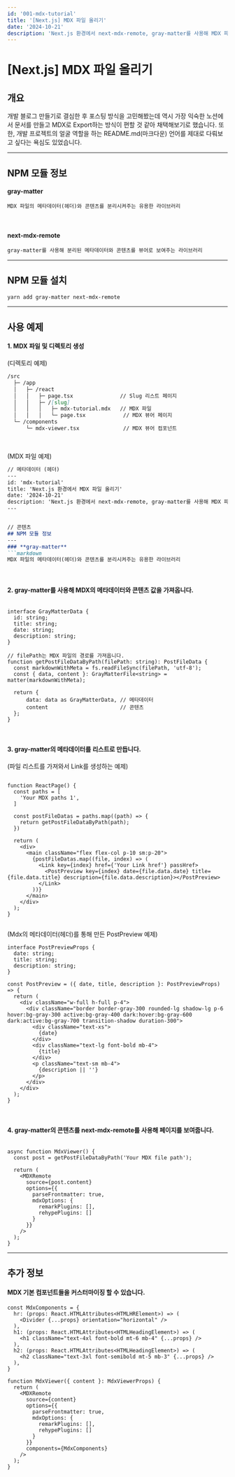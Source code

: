 ```yaml
---
id: '001-mdx-tutorial'
title: '[Next.js] MDX 파일 올리기'
date: '2024-10-21'
description: 'Next.js 환경에서 next-mdx-remote, gray-matter를 사용해 MDX 파일을 블로그에 적용시키기 (기초)'
---
```


# [Next.js] MDX 파일 올리기
<MdxDivider />

## 개요
개발 블로그 만들기로 결심한 후 포스팅 방식을 고민해봤는데 역시 가장 익숙한 노션에서 문서를 만들고 MDX로 Export하는 방식이 편할 것 같아 채택해보기로 했습니다.
또한, 개발 프로젝트의 얼굴 역할을 하는 README.md(마크다운) 언어를 제대로 다뤄보고 싶다는 욕심도 있었습니다.


---


## NPM 모듈 정보
#### **gray-matter**

```markdown
MDX 파일의 메타데이터(헤더)와 콘텐츠를 분리시켜주는 유용한 라이브러리
```
<br />

#### **next-mdx-remote**
```markdown
gray-matter를 사용해 분리된 메타데이터와 콘텐츠를 뷰어로 보여주는 라이브러리
```


---


## NPM 모듈 설치
```markdown
yarn add gray-matter next-mdx-remote
```


---


## 사용 예제
#### 1. MDX 파일 및 디렉토리 생성

(디렉토리 예제)

```markdown
/src
  ├─ /app
  │   ├─ /react
  │   │   ├─ page.tsx               // Slug 리스트 페이지
  │   │   ├─ /[slug]
  │   │   │   ├─ mdx-tutorial.mdx   // MDX 파일
  │   │   │   └─ page.tsx            // MDX 뷰어 페이지
  └─ /components
      └─ mdx-viewer.tsx              // MDX 뷰어 컴포넌트
```
<br />

(MDX 파일 예제)

```markdown
// 메타데이터 (헤더)
---
id: 'mdx-tutorial'
title: 'Next.js 환경에서 MDX 파일 올리기'
date: '2024-10-21'
description: 'Next.js 환경에서 next-mdx-remote, gray-matter를 사용해 MDX 파일을 블로그에 적용시키기'
---


// 콘텐츠
## NPM 모듈 정보
---
### **gray-matter**
```markdown
MDX 파일의 메타데이터(헤더)와 콘텐츠를 분리시켜주는 유용한 라이브러리
```
<br />

#### 2. gray-matter를 사용해 MDX의 메타데이터와 콘텐츠 값을 가져옵니다.

```tsx

interface GrayMatterData {
  id: string;
  title: string;
  date: string;
  description: string;
}

// filePath는 MDX 파일의 경로를 가져옵니다.
function getPostFileDataByPath(filePath: string): PostFileData {
  const markdownWithMeta = fs.readFileSync(filePath, 'utf-8');
  const { data, content }: GrayMatterFile<string> = matter(markdownWithMeta);

  return { 
	  data: data as GrayMatterData, // 메타데이터
	  content                       // 콘텐츠
  };
}
```
<br />

#### 3. gray-matter의 메타데이터를 리스트로 만듭니다.
(파일 리스트를 가져와서 Link를 생성하는 예제)
```tsx

function ReactPage() {
  const paths = [
    'Your MDX paths 1',
  ]

  const postFileDatas = paths.map((path) => {
    return getPostFileDataByPath(path);
  })

  return (
    <div>
      <main className="flex flex-col p-10 sm:p-20">
        {postFileDatas.map((file, index) => (
          <Link key={index} href={'Your Link href'} passHref>
            <PostPreview key={index} date={file.data.date} title={file.data.title} description={file.data.description}></PostPreview>
          </Link>
        ))}
      </main>
    </div>
  );
}


```
(Mdx의 메타데이터(헤더)를 통해 만든 PostPreview 예제)
```tsx
interface PostPreviewProps {
  date: string;
  title: string;
  description: string;
}

const PostPreview = ({ date, title, description }: PostPreviewProps) => {
  return (
    <div className="w-full h-full p-4">
      <div className="border border-gray-300 rounded-lg shadow-lg p-6 hover:bg-gray-300 active:bg-gray-400 dark:hover:bg-gray-600 dark:active:bg-gray-700 transition-shadow duration-300">
        <div className="text-xs">
          {date}
        </div>
        <div className="text-lg font-bold mb-4">
          {title}
        </div>
        <p className="text-sm mb-4">
          {description || ''}
        </p>
      </div>
    </div>
  );
}

```

<br />

#### 4. gray-matter의 콘텐츠를 next-mdx-remote를 사용해 페이지를 보여줍니다.

```tsx

async function MdxViewer() {
  const post = getPostFileDataByPath('Your MDX file path');

  return (
    <MDXRemote
      source={post.content}
      options={{
        parseFrontmatter: true,
        mdxOptions: {
          remarkPlugins: [],
          rehypePlugins: []
        }
      }}
    />
  );
}

```


---


## 추가 정보
#### MDX 기본 컴포넌트들을 커스터마이징 할 수 있습니다.
```tsx
const MdxComponents = {
  hr: (props: React.HTMLAttributes<HTMLHRElement>) => (
    <Divider {...props} orientation="horizontal" />
  ),
  h1: (props: React.HTMLAttributes<HTMLHeadingElement>) => (
    <h1 className="text-4xl font-bold mt-6 mb-4" {...props} />
  ),
  h2: (props: React.HTMLAttributes<HTMLHeadingElement>) => (
    <h2 className="text-3xl font-semibold mt-5 mb-3" {...props} />
  ),
}

function MdxViewer({ content }: MdxViewerProps) {
  return (
    <MDXRemote
      source={content}
      options={{
        parseFrontmatter: true,
        mdxOptions: {
          remarkPlugins: [],
          rehypePlugins: []
        }
      }}
      components={MdxComponents}
    />
  );
}
```